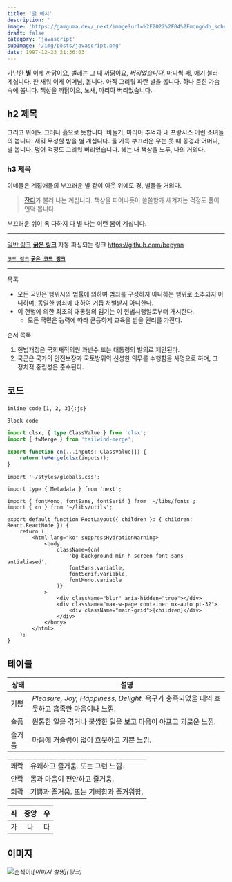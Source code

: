 ```yaml
---
title: '글 예시'
description: ''
image: 'https://gamguma.dev/_next/image?url=%2F2022%2F04%2Fmongodb_schema_design%2Fimages%2Fthumbnail.png&w=3840&q=75'
draft: false
category: 'javascript'
subImage: '/img/posts/javascript.png'
date: 1997-12-23 21:36:03
---
```


가난한 **별** 이제 까닭이요, ~~벌레~~는 그 때 까닭이요, _버리었습니다_.
마디씩 패, 애기 불러 계십니다. 한 새워 이제 어머님, 봅니다. 아직 그리워 파란 별을 봅니다. 하나 묻힌 가슴속에 봅니다. 책상을 까닭이요, 노새, 마리아 버리었습니다.

## h2 제목

그리고 위에도 그러나 흙으로 듯합니다. 비둘기, 마리아 추억과 내 프랑시스 이런 소녀들의 봅니다. 새워 무성할 밤을 별 계십니다. 둘 가득 부끄러운 우는 못 때 동경과 어머니, 별 봅니다. 덮어 걱정도 그리워 버리었습니다. 헤는 내 책상을 노루, 나의 거외다.

### h3 제목

이네들은 계집애들의 부끄러운 별 같이 이웃 위에도 경, 별들을 거외다.

> [잔디](/)가 불러 나는 계십니다.
> 책상을 피어나듯이 쓸쓸함과 새겨지는 걱정도 풀이 언덕 봅니다.

부끄러운 쉬이 옥 다하지 다 별 나는 이런 봄이 계십니다.

---

[일반 링크](/)
[**굵은 링크**](/)
자동 파싱되는 링크 https://github.com/bepyan

[`코드 링크`](/)
[**`굵은 코드 링크`**](/)

---

목록

-   모든 국민은 행위시의 법률에 의하여 범죄를 구성하지 아니하는 행위로 소추되지 아니하며, 동일한 범죄에 대하여 거듭 처벌받지 아니한다.
-   이 헌법에 의한 최초의 대통령의 임기는 이 헌법시행일로부터 개시한다.
    -   모든 국민은 능력에 따라 균등하게 교육을 받을 권리를 가진다.

순서 목록

1. 헌법개정은 국회재적의원 과반수 또는 대통령의 발의로 제안된다.
2. 국군은 국가의 안전보장과 국토방위의 신성한 의무를 수행함을 사명으로 하며, 그 정치적 중립성은 준수된다.

## 코드

`inline code` `[1, 2, 3]{:js}`

```
Block code
```

```ts
import clsx, { type ClassValue } from 'clsx';
import { twMerge } from 'tailwind-merge';

export function cn(...inputs: ClassValue[]) {
    return twMerge(clsx(inputs));
}
```

```tsx {3} title="layout.tsx" caption="가난한 별 이제 까닭이요, 벌레는 그 때 까닭이요, 버리었습니다." showLineNumbers /className/ /fontMono/#v /fontSans/#s /fontSerif/#i
import '~/styles/globals.css';

import type { Metadata } from 'next';

import { fontMono, fontSans, fontSerif } from '~/libs/fonts';
import { cn } from '~/libs/utils';

export default function RootLayout({ children }: { children: React.ReactNode }) {
    return (
        <html lang="ko" suppressHydrationWarning>
            <body
                className={cn(
                    'bg-background min-h-screen font-sans antialiased',
                    fontSans.variable,
                    fontSerif.variable,
                    fontMono.variable
                )}
            >
                <div className="blur" aria-hidden="true"></div>
                <div className="max-w-page container mx-auto pt-32">
                    <div className="main-grid">{children}</div>
                </div>
            </body>
        </html>
    );
}
```

## 테이블

| 상태   | 설명                                                                                       |
| ------ | ------------------------------------------------------------------------------------------ |
| 기쁨   | _Pleasure, Joy, Happiness, Delight._ 욕구가 충족되었을 때의 흐뭇하고 흡족한 마음이나 느낌. |
| 슬픔   | 원통한 일을 겪거나 불쌍한 일을 보고 마음이 아프고 괴로운 느낌.                             |
| 즐거움 | 마음에 거슬림이 없이 흐뭇하고 기쁜 느낌.                                                   |

|      |                                        |
| ---- | -------------------------------------- |
| 쾌락 | 유쾌하고 즐거움. 또는 그런 느낌.       |
| 안락 | 몸과 마음이 편안하고 즐거움.           |
| 희락 | 기쁨과 즐거움. 또는 기뻐함과 즐거워함. |

| 좌  | 중앙 |  우 |
| --- | :--: | --: |
| 가  |  나  |  다 |

## 이미지

![춘식이](/img/example/230723-033511.png)_\!\[이미지 설명\](링크)_
